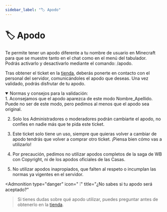 ```yaml
---
sidebar_label: "🏷️ Apodo"
---
```



# 🏷️ Apodo

Te permite tener un apodo diferente a tu nombre de usuario en Minecraft para que se muestre tanto en el chat como en el menú del tabulador. Podrás activarlo y desactivarlo mediante el comando: <Highlight color="#e4a911">/apodo</Highlight>.

Tras obtener el ticket en la <a href="https://tienda.alohomora.es/" target="_blank">tienda</a>, deberás ponerte en contacto con el personal del servidor, comunicándoles el apodo que deseas. Una vez validado, podrás disfrutar de tu apodo.

<details className="trasparent" open>
  <summary>
Normas y consejos para la validación:
  </summary>
1. Aconsejamos que el apodo aparezca de este modo Nombre_Apellido. Puede no ser de este modo, pero pedimos al menos que el apodo sea original.

2. Solo los Administradores o moderadores podrán cambiarte el apodo, no confíes en nadie más que te pida este ticket.

3. Este ticket solo tiene un uso, siempre que quieras volver a cambiar de apodo tendrás que volver a comprar otro ticket. ¡Piensa bien cómo vas a utilizarlo!

4. Por precaución, pedimos no utilizar apodos completos de la saga de WB con Copyright, ni de los apodos oficiales de las Casas.

5. No utilizar apodos inapropiados, que falten al respeto o incumplan las normas ya vigentes en el servidor.

<Admonition
  type="danger"
  icon=" ❕"
  title="¿No sabes si tu apodo será aceptado?"
>Si tienes dudas sobre qué apodo utilizar, puedes preguntar antes de obtenerlo en la <a href="https://tienda.alohomora.es/" target="_blank">tienda</a>.</Admonition>
</details>
